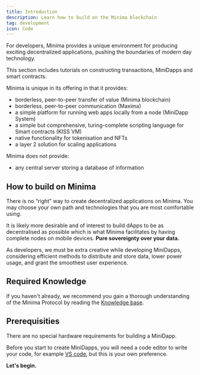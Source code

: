 ---
title: Introduction
description: Learn how to build on the Minima blockchain
tag: development
icon: Code
---

For developers, Minima provides a unique environment for producing exciting decentralized applications, pushing the boundaries of modern day technology.

This section includes tutorials on constructing transactions, MiniDapps and smart contracts.

Minima is unique in its offering in that it provides:

- borderless, peer-to-peer transfer of value (Minima blockchain)
- borderless, peer-to-peer communication (Maxima)
- a simple platform for running web apps locally from a node (MiniDapp System)
- a simple but comprehensive, turing-complete scripting language for Smart contracts (KISS VM)
- native functionality for tokenisation and NFTs
- a layer 2 solution for scaling applications

Minima does not provide:

- any central server storing a database of information

## How to build on Minima

There is no “right” way to create decentralized applications on Minima. You may choose your own path and technologies that you are most comfortable using.

It is likely more desirable and of interest to build dApps to be as decentralised as possible which is what Minima facilitates by having complete nodes on mobile devices. **Pure sovereignty over your data.**

As developers, we must be extra creative while developing MiniDapps, considering efficient methods to distribute and store data, lower power usage, and grant the smoothest user experience.

## Required Knowledge

If you haven't already, we recommend you gain a thorough understanding of the Minima Protocol by reading the [Knowledge base](/docs/learn).

## Prerequisities

There are no special hardware requirements for building a MiniDapp.

Before you start to create MiniDapps, you will need a code editor to write your code, for example [VS code](https://code.visualstudio.com/download), but this is your own preference.

**Let&apos;s begin.**
